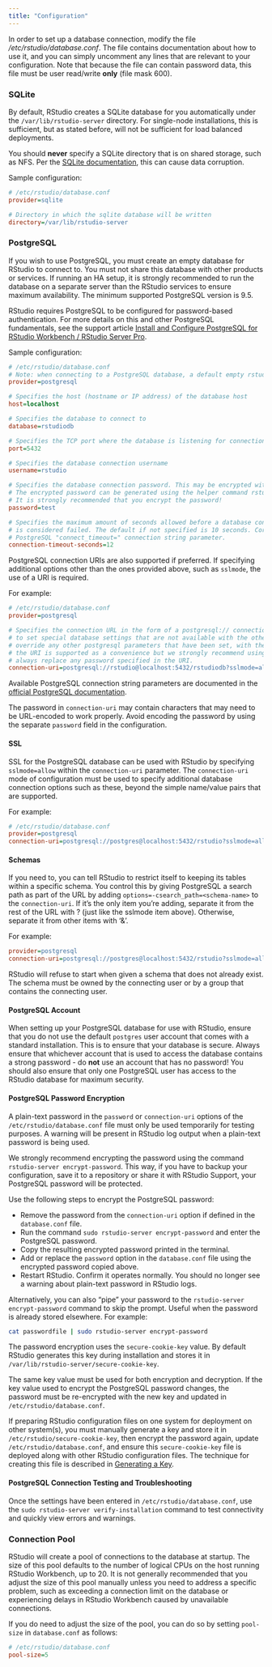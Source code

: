 ```yaml
---
title: "Configuration"
---
```


In order to set up a database connection, modify the file */etc/rstudio/database.conf*. The file contains documentation about how to use it, and you can simply uncomment any lines that are relevant to your configuration. Note that because the file can contain password data, this file must be user read/write **only** (file mask 600).

### SQLite

By default, RStudio creates a SQLite database for you automatically under the `/var/lib/rstudio-server` directory. For single-node installations, this is sufficient, but as stated before, will not be sufficient for load balanced deployments.

You should **never** specify a SQLite directory that is on shared storage, such as NFS. Per the [SQLite documentation](https://www.sqlite.org/lockingv3.html), this can cause data corruption.

Sample configuration:

```ini
# /etc/rstudio/database.conf
provider=sqlite

# Directory in which the sqlite database will be written
directory=/var/lib/rstudio-server
```

### PostgreSQL

If you wish to use PostgreSQL, you must create an empty database for RStudio to connect to. You must not share this database with other products or services. If running an HA setup, it is strongly recommended to run the database on a separate server than the RStudio services to ensure maximum availability. The minimum supported PostgreSQL version is 9.5.

RStudio requires PostgreSQL to be configured for password-based authentication. For more details on this and other PostgreSQL fundamentals, see the support article [Install and Configure PostgreSQL for RStudio Workbench / RStudio Server Pro](https://support.rstudio.com/hc/en-us/articles/1500005822102-Install-and-Configure-PostgreSQL-for-RStudio-Server-Pro).

Sample configuration:

```ini
# /etc/rstudio/database.conf
# Note: when connecting to a PostgreSQL database, a default empty rstudio database must first be created!
provider=postgresql

# Specifies the host (hostname or IP address) of the database host
host=localhost

# Specifies the database to connect to
database=rstudiodb

# Specifies the TCP port where the database is listening for connections
port=5432

# Specifies the database connection username
username=rstudio

# Specifies the database connection password. This may be encrypted with the secure-cookie-key.
# The encrypted password can be generated using the helper command rstudio-server encrypt-password.
# It is strongly recommended that you encrypt the password!
password=test

# Specifies the maximum amount of seconds allowed before a database connection attempt
# is considered failed. The default if not specified is 10 seconds. Corresponds to the
# PostgreSQL "connect_timeout=" connection string parameter. 
connection-timeout-seconds=12
```

PostgreSQL connection URIs are also supported if preferred. If specifying additional options other than the ones provided above, such as `sslmode`, the use of a URI is required.

For example:

```ini
# /etc/rstudio/database.conf
provider=postgresql

# Specifies the connection URL in the form of a postgresql:// connection URL. This can be used if you need
# to set special database settings that are not available with the other parameters. If set, this parameter will
# override any other postgresql parameters that have been set, with the exception of the password. A password in 
# the URI is supported as a convenience but we strongly recommend using the separate password field, which will
# always replace any password specified in the URI.
connection-uri=postgresql://rstudio@localhost:5432/rstudiodb?sslmode=allow&options=-csearch_path=public
```

Available PostgreSQL connection string parameters are documented in the [official PostgreSQL documentation](https://www.postgresql.org/docs/10/libpq-connect.html#LIBPQ-PARAMKEYWORDS).

::: {.callout-note}
The password in `connection-uri` may contain characters that may need to be URL-encoded to work properly. Avoid encoding the password by using the separate `password` field in the configuration.
:::

#### SSL

SSL for the PostgreSQL database can be used with RStudio by specifying `sslmode=allow` within the `connection-uri` parameter. The `connection-uri` mode of configuration must be used to specify additional database connection options such as these, beyond the simple name/value pairs that are supported.

For example:

```ini
# /etc/rstudio/database.conf
provider=postgresql
connection-uri=postgresql://postgres@localhost:5432/rstudio?sslmode=allow
```

#### Schemas

If you need to, you can tell RStudio to restrict itself to keeping its tables within a specific schema. You control this by giving PostgreSQL a search path as part of the URL by adding `options=-csearch_path=<schema-name>` to the `connection-uri`. If it's the only item you're adding, separate it from the rest of the URL with ? (just like the sslmode item above). Otherwise, separate it from other items with '&'.

For example:

```ini
provider=postgresql
connection-uri=postgresql://postgres@localhost:5432/rstudio?sslmode=allow&options=-csearch_path=rstudio_schema
```

RStudio will refuse to start when given a schema that does not already exist. The schema must be owned by the connecting user or by a group that contains the connecting user.

#### PostgreSQL Account

When setting up your PostgreSQL database for use with RStudio, ensure that you do not use the default `postgres` user account that comes with a standard installation. This is to ensure that your database is secure. Always ensure that whichever account that is used to access the database contains a strong password - do **not** use an account that has no password! You should also ensure that only one PostgreSQL user has access to the RStudio database for maximum security.

#### PostgreSQL Password Encryption

A plain-text password in the `password` or `connection-uri` options of the `/etc/rstudio/database.conf` file must only be used temporarily for testing purposes. A warning will be present in RStudio log output when a plain-text password is being used.

We strongly recommend encrypting the password using the command `rstudio-server encrypt-password`. This way, if you have to backup your configuration, save it to a repository or share it with RStudio Support, your PostgreSQL password will be protected.

Use the following steps to encrypt the PostgreSQL password:

- Remove the password from the `connection-uri` option if defined in the `database.conf` file.
- Run the command `sudo rstudio-server encrypt-password` and enter the PostgreSQL password.
- Copy the resulting encrypted password printed in the terminal.
- Add or replace the `password` option in the `database.conf` file using the encrypted password copied above.
- Restart RStudio. Confirm it operates normally. You should no longer see a warning about plain-text password in RStudio logs.

::: {.callout-note}
Alternatively, you can also "pipe" your password to the `rstudio-server encrypt-password` command to skip the prompt. Useful when the password is already stored elsewhere. For example:

```bash
cat passwordfile | sudo rstudio-server encrypt-password
```
:::

The password encryption uses the `secure-cookie-key` value. By default RStudio generates this key during installation and stores it in `/var/lib/rstudio-server/secure-cookie-key`.

The same key value must be used for both encryption and decryption. If the key value used to encrypt the PostgreSQL password changes, the password must be re-encrypted with the new key and updated in `/etc/rstudio/database.conf`.

If preparing RStudio configuration files on one system for deployment on other system(s), you must manually generate a key and store it in `/etc/rstudio/secure-cookie-key`, then encrypt the password again, update `/etc/rstudio/database.conf`, and ensure this `secure-cookie-key` file is deployed along with other RStudio configuration files. The technique for creating this file is described in [Generating a Key](../load_balancing/configuration.qmd#generating-a-key).

#### PostgreSQL Connection Testing and Troubleshooting

Once the settings have been entered in `/etc/rstudio/database.conf`, use the `sudo rstudio-server verify-installation` command to test connectivity and quickly view errors and warnings.

### Connection Pool

RStudio will create a pool of connections to the database at startup. The size of this pool defaults to the number of logical CPUs on the host running RStudio Workbench, up to 20. It is not generally recommended that you adjust the size of this pool manually unless you need to address a specific problem, such as exceeding a connection limit on the database or experiencing delays in RStudio Workbench caused by unavailable connections. 

If you do need to adjust the size of the pool, you can do so by setting `pool-size` in `database.conf` as follows:

```ini
# /etc/rstudio/database.conf
pool-size=5
```
